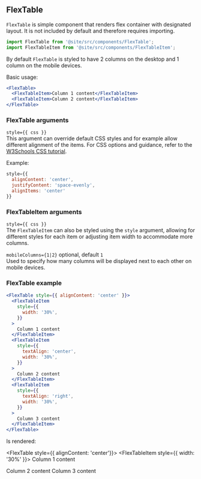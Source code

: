 
## FlexTable

`FlexTable` is simple component that renders flex container with designated
layout. It is not included by default and therefore requires importing.

```jsx
import FlexTable from '@site/src/components/FlexTable';
import FlexTableItem from '@site/src/components/FlexTableItem';
```

By default `FlexTable` is styled to have 2 columns on the desktop and 1 column
on the mobile devices.

Basic usage:

```jsx
<FlexTable>
  <FlexTableItem>Column 1 content</FlexTableItem>
  <FlexTableItem>Column 2 content</FlexTableItem>
</FlexTable>
```

### FlexTable arguments

`style={{ css }}` \
This argument can override default CSS styles and for example allow different alignment
of the items. For CSS options and guidance, refer to the [W3Schools CSS tutorial](https://www.w3schools.com/css).

Example:

```jsx
style={{
  alignContent: 'center',
  justifyContent: 'space-evenly',
  alignItems: 'center'
}}
```

### FlexTableItem arguments

`style={{ css }}` \
The `FlexTableItem` can also be styled using the `style` argument, allowing for different
styles for each item or adjusting item width to accommodate more columns.

`mobileColumns={1|2}` optional, default `1` \
Used to specify how many columns will be displayed next to each other on mobile devices.

### FlexTable example

```jsx
<FlexTable style={{ alignContent: 'center' }}>
  <FlexTableItem
    style={{
      width: '30%',
    }}
  >
    Column 1 content
  </FlexTableItem>
  <FlexTableItem
    style={{
      textAlign: 'center',
      width: '30%',
    }}
  >
    Column 2 content
  </FlexTableItem>
  <FlexTableItem
    style={{
      textAlign: 'right',
      width: '30%',
    }}
  >
    Column 3 content
  </FlexTableItem>
</FlexTable>
```

Is rendered:

<FlexTable style={{ alignContent: 'center'}}>
  <FlexTableItem
    style={{
      width: '30%'
    }}>
    Column 1 content

  </FlexTableItem>
  <FlexTableItem
    style={{
      textAlign: 'center',
      width: '30%'
    }}>
    Column 2 content
  </FlexTableItem>
  <FlexTableItem
    style={{
      textAlign: 'right',
      width: '30%'
    }}>
    Column 3 content
  </FlexTableItem>
</FlexTable>
